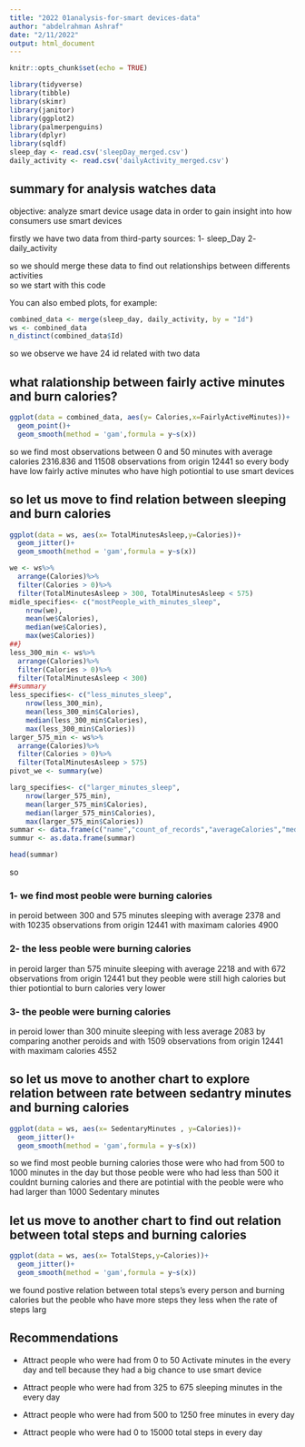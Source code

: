 ---
title: "2022 01analysis-for-smart devices-data"
author: "abdelrahman Ashraf"
date: "2/11/2022"
output: html_document
---

```{r setup, include=FALSE}
knitr::opts_chunk$set(echo = TRUE)

library(tidyverse)
library(tibble)
library(skimr)
library(janitor)
library(ggplot2)
library(palmerpenguins)
library(dplyr)
library(sqldf)
sleep_day <- read.csv('sleepDay_merged.csv')
daily_activity <- read.csv('dailyActivity_merged.csv')

```

## summary for analysis watches data

objective:
analyze smart device usage data in order 
to gain insight into how consumers use smart
devices

firstly we have two  data from third-party sources:
  1- sleep_Day
  2- daily_activity

so we should merge these data to find out relationships between  differents activities  
  so we start with this code

You can also embed plots, for example:
```{r }
combined_data <- merge(sleep_day, daily_activity, by = "Id")
ws <- combined_data
n_distinct(combined_data$Id)

```

so we observe we have 24 id related with two data 

## what ralationship between fairly active minutes and burn calories?

```{r echo=TRUE}
ggplot(data = combined_data, aes(y= Calories,x=FairlyActiveMinutes))+
  geom_point()+
  geom_smooth(method = 'gam',formula = y~s(x))

```

so we find most observations between 0 and 50 minutes
   with average calories 2316.836 and
   11508 observations from origin 12441
   so every body have low fairly active minutes 
   who have high potiontial to use smart devices 

##  so let us move to find relation between sleeping and burn calories


```{r , echo=TRUE}

ggplot(data = ws, aes(x= TotalMinutesAsleep,y=Calories))+
  geom_jitter()+
  geom_smooth(method = 'gam',formula = y~s(x))
```
```{r , echo=FALSE}

we <- ws%>%
  arrange(Calories)%>%
  filter(Calories > 0)%>%
  filter(TotalMinutesAsleep > 300, TotalMinutesAsleep < 575)
midle_specifies<- c("mostPeople_with_minutes_sleep",
    nrow(we),
    mean(we$Calories),
    median(we$Calories),
    max(we$Calories))
##}
less_300_min <- ws%>%
  arrange(Calories)%>%
  filter(Calories > 0)%>%
  filter(TotalMinutesAsleep < 300)
##summary
less_specifies<- c("less_minutes_sleep",
    nrow(less_300_min),
    mean(less_300_min$Calories),
    median(less_300_min$Calories),
    max(less_300_min$Calories))
larger_575_min <- ws%>%
  arrange(Calories)%>%
  filter(Calories > 0)%>%
  filter(TotalMinutesAsleep > 575)
pivot_we <- summary(we)

larg_specifies<- c("larger_minutes_sleep",
    nrow(larger_575_min),
    mean(larger_575_min$Calories),
    median(larger_575_min$Calories),
    max(larger_575_min$Calories))
summar <- data.frame(c("name","count_of_records","averageCalories","medianCalories","maximamCalories"),larg_specifies,less_specifies,midle_specifies)
summur <- as.data.frame(summar)
```

```{r , echo=TRUE}

head(summar)

```
so

### 1- we find most peoble were burning calories 

   in peroid between 300 and 575 minutes sleeping
   with average 2378 and with 10235 observations 
   from origin 12441
   with maximam calories 4900
   
### 2- the less peoble were burning calories 

   in peroid larger than 575 minuite sleeping
   with average 2218 and with 672 observations 
   from origin 12441
   but they peoble were still high calories but thier potiontial to burn calories very lower
   
###  3- the  peoble were burning calories 

   in peroid lower than 300 minuite sleeping
   with less average 2083 by comparing another peroids
   and with 1509 observations 
   from origin 12441
   with maximam calories 4552
   
## so let us move to another chart to explore relation between rate between sedantry minutes and burning calories

```{r ,echo=TRUE}
ggplot(data = ws, aes(x= SedentaryMinutes , y=Calories))+
  geom_jitter()+
  geom_smooth(method = 'gam',formula = y~s(x))

```

so we find most peoble burning calories those were who had from 500 to 1000 minutes in the day  but those peoble were  who had less than 500 it couldnt burning calories and there are potintial with the peoble were who had larger than 1000 Sedentary minutes

##  let us move to another chart to find out relation between total steps and burning calories

```{r ,echo=TRUE}
ggplot(data = ws, aes(x= TotalSteps,y=Calories))+
  geom_jitter()+
  geom_smooth(method = 'gam',formula = y~s(x))

```

we found postive relation between total steps's every person and burning calories  but the peoble who have more steps they less when the rate of steps larg


##  Recommendations


* Attract people who were had from 0 to 50  Activate minutes in the every day and tell because they had a big chance to use smart device

* Attract people who were had from 325 to 675 sleeping minutes in the every day

* Attract people who were had from 500 to 1250 free minutes in every day

* Attract people who were had 0 to 15000 total steps in every day



